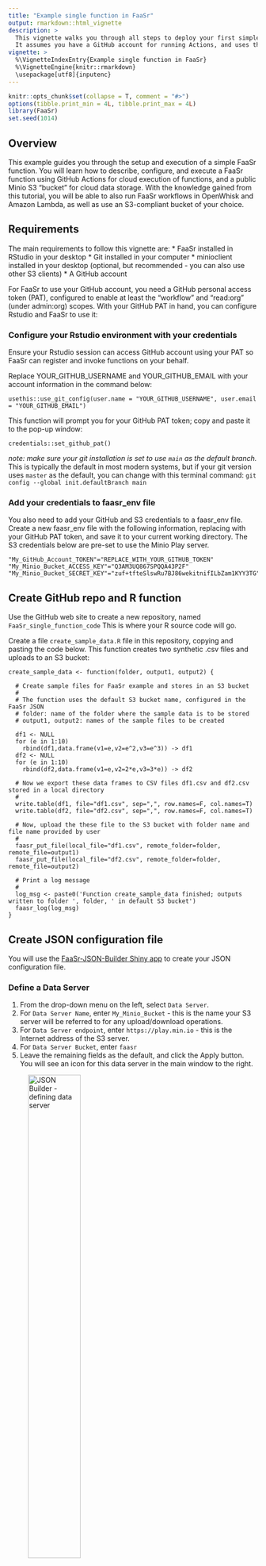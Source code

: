 ```yaml
---
title: "Example single function in FaaSr"
output: rmarkdown::html_vignette
description: >
  This vignette walks you through all steps to deploy your first simple FaaSr function.
  It assumes you have a GitHub account for running Actions, and uses the free Minio "Play" test server.
vignette: >
  %\VignetteIndexEntry{Example single function in FaaSr}
  %\VignetteEngine{knitr::rmarkdown}
  \usepackage[utf8]{inputenc}
---
```


```r
knitr::opts_chunk$set(collapse = T, comment = "#>")
options(tibble.print_min = 4L, tibble.print_max = 4L)
library(FaaSr)
set.seed(1014)
```

## Overview

This example guides you through the setup and execution of a simple FaaSr function. You will learn how to describe, configure, and execute a FaaSr function using GitHub Actions for cloud execution of functions, and a public Minio S3 “bucket” for cloud data storage. 
With the knowledge gained from this tutorial, you will be able to also run FaaSr workflows in OpenWhisk and Amazon Lambda, as well as use an S3-compliant bucket of your choice.

## Requirements

The main requirements to follow this vignette are: 
* FaaSr installed in RStudio in your desktop
* Git installed in your computer
* minioclient installed in your desktop (optional, but recommended - you can also use other S3 clients)
* A GitHub account 

For FaaSr to use your GitHub account, you need a GitHub personal access token (PAT), configured to enable at least the “workflow” and “read:org” (under admin:org) scopes.
With your GitHub PAT in hand, you can configure Rstudio and FaaSr to use it:

### Configure your Rstudio environment with your credentials

Ensure your Rstudio session can access GitHub account using your PAT so FaaSr can register and invoke functions on your behalf.

Replace YOUR_GITHUB_USERNAME and YOUR_GITHUB_EMAIL with your account information in the command below:

`usethis::use_git_config(user.name = "YOUR_GITHUB_USERNAME", user.email = "YOUR_GITHUB_EMAIL")`

This function will prompt you for your GitHub PAT token; copy and paste it to the pop-up window:

`credentials::set_github_pat()`

*note: make sure your git installation is set to use `main` as the default branch.* 
This is typically the default in most modern systems, but if your git version uses `master` as the default, you can change with this terminal command:
`git config --global init.defaultBranch main`

### Add your credentials to faasr_env file

You also need to add your GitHub and S3 credentials to a faasr_env file. 
Create a new faasr_env file with the following information, replacing with your GitHub PAT token, and save it to your current working directory.
The S3 credentials below are pre-set to use the Minio Play server.

```{}
"My_GitHub_Account_TOKEN"="REPLACE_WITH_YOUR_GITHUB_TOKEN"
"My_Minio_Bucket_ACCESS_KEY"="Q3AM3UQ867SPQQA43P2F"
"My_Minio_Bucket_SECRET_KEY"="zuf+tfteSlswRu7BJ86wekitnifILbZam1KYY3TG"
```

## Create GitHub repo and R function

Use the GitHub web site to create a new repository, named `FaaSr_single_function_code` This is where your R source code will go.

Create a file `create_sample_data.R` file in this repository, copying and pasting the code below. 
This function creates two synthetic .csv files and uploads to an S3 bucket:

```{}
create_sample_data <- function(folder, output1, output2) {

  # Create sample files for FaaSr example and stores in an S3 bucket
  #
  # The function uses the default S3 bucket name, configured in the FaaSr JSON
  # folder: name of the folder where the sample data is to be stored
  # output1, output2: names of the sample files to be created 
 
  df1 <- NULL
  for (e in 1:10)
    rbind(df1,data.frame(v1=e,v2=e^2,v3=e^3)) -> df1
  df2 <- NULL
  for (e in 1:10)
    rbind(df2,data.frame(v1=e,v2=2*e,v3=3*e)) -> df2

  # Now we export these data frames to CSV files df1.csv and df2.csv stored in a local directory
  #
  write.table(df1, file="df1.csv", sep=",", row.names=F, col.names=T)
  write.table(df2, file="df2.csv", sep=",", row.names=F, col.names=T)
  
  # Now, upload the these file to the S3 bucket with folder name and file name provided by user
  #
  faasr_put_file(local_file="df1.csv", remote_folder=folder, remote_file=output1)
  faasr_put_file(local_file="df2.csv", remote_folder=folder, remote_file=output2)

  # Print a log message
  # 
  log_msg <- paste0('Function create_sample_data finished; outputs written to folder ', folder, ' in default S3 bucket')
  faasr_log(log_msg)
}	
```

## Create JSON configuration file

You will use the [FaaSr-JSON-Builder Shiny app](https://faasr.shinyapps.io/faasr-json-builder/) to create your JSON configuration file.

### Define a Data Server

1. From the drop-down menu on the left, select `Data Server`.
2. For `Data Server Name`, enter `My_Minio_Bucket` - this is the name your S3 server will be referred to for any upload/download operations.
3. For `Data Server endpoint`, enter `https://play.min.io` - this is the Internet address of the S3 server.
4. For `Data Server Bucket`, enter `faasr`
5. Leave the remaining fields as the default, and click the Apply button. You will see an icon for this data server in the main window to the right.

![JSON Builder - defining data server](images/faasr_json_builder_step1.png){width=50%}

### Define a FaaS Server

1. From the drop-down menu on the left, select `FaaS Server`.
2. For `FaaS Server Name`, enter `My_GitHub_Account` - this is the name your FaaS server will be referred to for any functions that are executed.
3. For the `Select Type` drop-down, select `GitHubActions`.
4. For `GitHubActions user name`, enter your GitHub `username`. This will ensure FaaSr runs under your account.
5. For `GitHubActions Action Repository name`, enter `FaaSr_single_function_action` - this is where GitHub Actions will be configured by FaaSr.
6. For `GitHubActions Branch`, enter `main`
6. Leave the remaining fields as the default, and click the Apply button. You will see an icon for this FaaS server in the main window to the right.

![JSON Builder - defining FaaS server after data server has been configured](images/faasr_json_builder_step2.png){width=80%}

### Define the Workflow


1. From the drop-down menu on the left, select `Functions`.
2. Under `Action Name`, enter `Action1` - this is the name that will be used for your GitHub Action.
3. Under `Function Name`, enter `create_sample_data` - this is the name of the R function you created in the previous section.
4. Under `Function FaaS Server`, leave the default `My_GitHub_Account` - this is the name of the server you configured in the previous step.
5. Under `Function Arguments`, enter the following arguments, which will be passed to the `create_sample_data()` function:

```{}
folder="myexample",
output1="sample1.csv",
output2="sample2.csv"
```

6. Under `Next Actions to Invoke`, leave it blank (the default). This single function  does not invoke any other functions.
7. Under `Function's Action Container`, leave it blank (the default). This example will use the default Rocker/Tidyverse FaaSr container.
8. Under `Repository/Path, where the function is stored`, enter your GitHub username and repository you created in a previous step, e.g. `username/FaaSr_single_function_code`
9. Leave the remaining fields as the default, and click the Apply button. You will see an icon for this function in the main window to the right.

![JSON Builder - defining the workflow after both data and FaaS servers have been configured](images/faasr_json_builder_step3.png){width=90%}


### Configure starting function and log server

1. From the drop-down menu on the left, select `General Configuration`.
2. For the `First Function to be executed` drop-down, select `Action1`. This is the first (and only) function in this workflow graph.
3. For the `Logging Data Server` drop-down, select `My_Minio_Bucket`. This defines the S3 server where logs will be directed to with the `faasr_log()` functions in the R code above.
4. For the `Default Data Server` drop down, also  select `My_Minio_Bucket`. This defines the S3 server where files are stored/retrieved from with the `faasr_put_file()` and `faasr_get_file()` functions in the R code above.
5. Leave the remaining fields as the default, and click the Apply button.

![JSON Builder - last step: configuring the workflow](images/faasr_json_builder_step4.png){width=90%}

### Generate, download and save the configuration file

Click on the `Download` button on the upper right. The file will be downloaded with the name `payload.json` in your computer. Move that to your Rstudio working directory.

## Register your FaaSr workflow

Use the `faasr()` main function to load the `payload.json` configuration you just downloaded and the `faasr_env` credential file you created in a previous section:

`faasr_example <- faasr(json_path="payload.json", env="faasr_env")`

Now use `register_workflow()` to register your workflow with GitHub Actions. 
This automatically creates and configures a GitHub repository named `FaaSr_single_function_action` (see configuration step in previous section) on your behalf.
You can select if this is a public or private repository when interactively prompted:

`faasr_example$register_workflow()`

## Create S3 bucket

You can use minioclient, or another S3 client of your choice, to create the `faasr` bucket on Minio Play Server. 
With minioclient, the command to create a bucket is `mc_mb()`:

`mc_mb("play/faasr/")`

## Run your FaaSr workflow

Now use `invoke_workflow()` function to invoke (i.e. run) your workflow with GitHub Actions.:

`faasr_example$invoke_workflow()`

## Check your outputs

Once the GitHub Action finishes, you should see two files named `sample1.csv` and `sample2.csv` in the `faasr` bucket in Minio Play, under the `myexample` folder configured in a previous section:

`mc_ls("play/faasr/myexample")`















